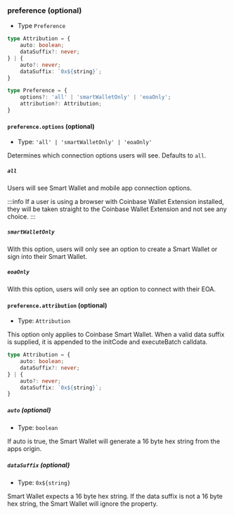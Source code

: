 
### preference (optional)

- Type `Preference`

```ts twoslash
type Attribution = {
    auto: boolean;
    dataSuffix?: never;
} | {
    auto?: never;
    dataSuffix: `0x${string}`;
}

type Preference = {
    options?: 'all' | 'smartWalletOnly' | 'eoaOnly';
    attribution?: Attribution;
}
```

#### `preference.options` (optional)
- Type: `'all' | 'smartWalletOnly' | 'eoaOnly'`

Determines which connection options users will see. Defaults to `all`.

##### `all`
Users will see Smart Wallet and mobile app connection options.

:::info
If a user is using a browser with Coinbase Wallet Extension installed, they will be taken straight to the
Coinbase Wallet Extension and not see any choice.
:::

##### `smartWalletOnly`
With this option, users will only see an option to create a Smart Wallet or sign into their Smart Wallet.

##### `eoaOnly`
With this option, users will only see an option to connect with their EOA.

#### `preference.attribution` (optional)
- Type: `Attribution`

This option only applies to Coinbase Smart Wallet. When a valid data suffix is supplied, it is appended to the initCode and executeBatch calldata.

```ts twoslash
type Attribution = {
    auto: boolean;
    dataSuffix?: never;
} | {
    auto?: never;
    dataSuffix: `0x${string}`;
}
```

##### `auto` (optional)
- Type: `boolean`

If auto is true, the Smart Wallet will generate a 16 byte hex string from the apps origin.

##### `dataSuffix` (optional)
- Type: `0x${string}`

Smart Wallet expects a 16 byte hex string. If the data suffix is not a 16 byte hex string, the Smart Wallet will ignore the property. 
